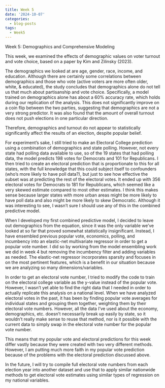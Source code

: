```yaml
---
title: Week 5
date: '2024-10-07'
categories:
  - blog-posts
tags:
  - Week5
---
```


Week 5: Demographics and Comprehensive Modeling

This week, we examined the effects of demographic values on voter turnout and vote choice, based on a paper by Kim and Zilinsky (2023).

The demographics we looked at are age, gender, race, income, and education. Although there are certainly some correlations between demographics and those who vote (active voters are more often older, white, & educated), the study concludes that demographics alone do not tell us that much about partisanship and vote choice. Specifically, a model trained on demographics alone has about a 60% accuracy rate, which holds during our replication of the analysis. This does not significantly improve on a coin flip between the two parties, suggesting that demographics are not a very strong predictor. It was also found that the amount of overall turnout does not push elections in one particular direction.

Therefore, demographics and turnout do not appear to statistically significantly affect the results of an election, despite popular belief.

For experiment's sake, I still tried to make an Electoral College prediction using a combination of demographics and state polling. However, not every state had polling data available to use, so of the 19 states that had polling data, the model predicts 198 votes for Democrats and 101 for Republicans. I then tried to create an electoral prediction that is proportionate to this for all states, with the full knowledge that this could subject itself to confounders (who's more likely to have poll data?), but just to see how effective the subset was at predicting the rest of the electoral votes. It ended up with 356 electoral votes for Democrats to 181 for Republicans, which seemed like a very skewed estimate compared to most other estimates. I think this makes sense because larger states with more urban areas might be more likely to have poll data and also might be more likely to skew Democratic. Although it was interesting to see, I wasn't sure I should use any of this in the combined predictive model.

When I developed my first combined predictive model, I decided to leave out demographics from the equation, since it was the only variable we've looked at so far that proved somewhat statistically insignificant. Instead, I have ensembled previous popular vote, economics, polling, and incumbency into an elastic-net multivariate regressor in order to get a popular vote number. I did so by working from the model ensembling work we did in week 4 but removing the incumbency filter and adding variables as needed. The elastic-net regressor incorporates sparsity and focuses in on the most pertinent features, which is a benefit in our situation because we are analyzing so many dimensions/variables. 

In order to get an electoral vote number, I tried to modify the code to train on the electoral college variable as the y-value instead of the popular vote. However, I wasn't yet able to find the right data that I needed in order to actually replicate this analysis on a national level. When we have analyzed electoral votes in the past, it has been by finding popular vote averages for individual states and grouping them together, weighting them by their electoral vote numbers. However, all the data I've used about the economy, demographics, etc. doesn't necessarily break up easily by state, so it wouldn't really make sense to reuse that method, nor is it possible with the current data to simply swap in the electoral vote number for the popular vote number.

This means that my popular vote and electoral predictions for this week differ vastly because they were created with two very different methods. However, I am putting much more faith in my popular vote prediction because of the problems with the electoral prediction discussed above. 

In the future, I will try to compile full electoral vote numbers from each election year into another dataset and use that to apply similar nationwide methods to get electoral vote estimates using similar types of regression on my national variables. 